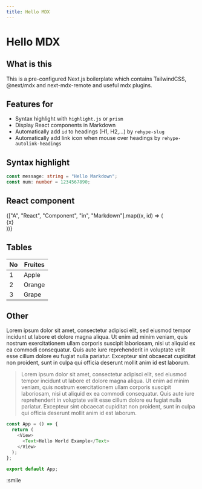 ```yaml
---
title: Hello MDX
---
```


# Hello MDX

## What is this

This is a pre-configured Next.js boilerplate which contains TailwindCSS, @next/mdx and next-mdx-remote and useful mdx plugins.

## Features for

- Syntax highlight with `highlight.js` or `prism`
- Display React components in Markdown
- Automatically add `id` to headings (H1, H2,...) by `rehype-slug`
- Automatically add link icon when mouse over headings by `rehype-autolink-headings`

## Syntax highlight

```ts
const message: string = "Hello Markdown";
const num: number = 1234567890;
```

## React component

<div
  style={{
    display: "flex",
    backgroundColor: "#333333",
    padding: 8,
    borderRadius: 5,
  }}
>
  {["A", "React", "Component", "in", "Markdown"].map((x, id) => (
    <div
      style={{
        display: "flex",
        justifyContent: "center",
        padding: 4,
        marginRight: 8,
        backgroundColor: "#ffffff",
        color: "#333333",
        width: 110,
        fontWeight: 700,
        borderRadius: 3,
      }}
      key={x}
    >
      {x}
    </div>
  ))}
</div>

## Tables

| No  | Fruites |
| --- | ------- |
| 1   | Apple   |
| 2   | Orange  |
| 3   | Grape   |

## Other

Lorem ipsum dolor sit amet, consectetur adipisci elit, sed eiusmod tempor incidunt ut labore et dolore magna aliqua. Ut enim ad minim veniam, quis nostrum exercitationem ullam corporis suscipit laboriosam, nisi ut aliquid ex ea commodi consequatur. Quis aute iure reprehenderit in voluptate velit esse cillum dolore eu fugiat nulla pariatur. Excepteur sint obcaecat cupiditat non proident, sunt in culpa qui officia deserunt mollit anim id est laborum.

> Lorem ipsum dolor sit amet, consectetur adipisci elit, sed eiusmod tempor incidunt ut labore et dolore magna aliqua. Ut enim ad minim veniam, quis nostrum exercitationem ullam corporis suscipit laboriosam, nisi ut aliquid ex ea commodi consequatur. Quis aute iure reprehenderit in voluptate velit esse cillum dolore eu fugiat nulla pariatur. Excepteur sint obcaecat cupiditat non proident, sunt in culpa qui officia deserunt mollit anim id est laborum.

```js
const App = () => {
  return (
    <View>
      <Text>Hello World Example</Text>
    </View>
  );
};

export default App;
```

:smile
